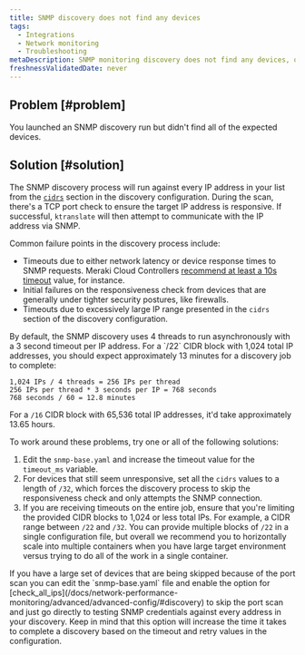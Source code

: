 ```yaml
---
title: SNMP discovery does not find any devices
tags:
  - Integrations
  - Network monitoring
  - Troubleshooting
metaDescription: SNMP monitoring discovery does not find any devices, or you didn't find all of the devices you expected.
freshnessValidatedDate: never
---
```


## Problem [#problem]

You launched an SNMP discovery run but didn't find all of the expected devices.

## Solution [#solution]

The SNMP discovery process will run against every IP address in your list from the [`cidrs`](/docs/network-performance-monitoring/advanced/advanced-config/#discovery) section in the discovery configuration. During the scan, there's a TCP port check to ensure the target IP address is responsive. If successful, `ktranslate` will then attempt to communicate with the IP address via SNMP.

Common failure points in the discovery process include:

* Timeouts due to either network latency or device response times to SNMP requests. Meraki Cloud Controllers [recommend at least a 10s timeout](https://documentation.meraki.com/General_Administration/Monitoring_and_Reporting/SNMP_Overview_and_Configuration) value, for instance.
* Initial failures on the responsiveness check from devices that are generally under tighter security postures, like firewalls.
* Timeouts due to excessively large IP range presented in the `cidrs` section of the discovery configuration.

<Callout variant="important">
  By default, the SNMP discovery uses 4 threads to run asynchronously with a 3 second timeout per IP address. For a `/22` CIDR block with 1,024 total IP addresses, you should expect approximately 13 minutes for a discovery job to complete:

  ```
  1,024 IPs / 4 threads = 256 IPs per thread 
  256 IPs per thread * 3 seconds per IP = 768 seconds
  768 seconds / 60 = 12.8 minutes
  ```

  For a `/16` CIDR block with 65,536 total IP addresses, it'd take approximately 13.65 hours.
</Callout>

To work around these problems, try one or all of the following solutions:

1. Edit the `snmp-base.yaml` and increase the timeout value for the `timeout_ms` variable.
2. For devices that still seem unresponsive, set all the `cidrs` values to a length of `/32`, which forces the discovery process to skip the responsiveness check and only attempts the SNMP connection.
3. If you are receiving timeouts on the entire job, ensure that you're limiting the provided CIDR blocks to 1,024 or less total IPs. For example, a CIDR range between `/22` and `/32`. You can provide multiple blocks of `/22` in a single configuration file, but overall we recommend you to horizontally scale into multiple containers when you have large target environment versus trying to do all of the work in a single container.

<Callout variant="tip">
  If you have a large set of devices that are being skipped because of the port scan you can edit the `snmp-base.yaml` file and enable the option for [check_all_ips](/docs/network-performance-monitoring/advanced/advanced-config/#discovery) to skip the port scan and just go directly to testing SNMP credentials against every address in your discovery. Keep in mind that this option will increase the time it takes to complete a discovery based on the timeout and retry values in the configuration.
</Callout>
